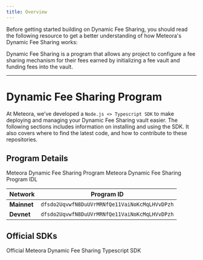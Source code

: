 ```yaml
---
title: Overview
---
```


Before getting started building on Dynamic Fee Sharing, you should read the following resource to get a better understanding of how Meteora's Dynamic Fee Sharing works:

<CardGroup cols={1}>
  <Card title="What's Dynamic Fee Sharing?" icon="question" iconType="solid" href="/overview/other-products/dynamic-fee-sharing/what-is-dynamic-fee-sharing">
    Dynamic Fee Sharing is a program that allows any project to configure a fee sharing mechanism for their fees earned by initializing a fee vault and funding fees into the vault.
  </Card>
</CardGroup>

---

# Dynamic Fee Sharing Program

At Meteora, we’ve developed a `Node.js <> Typescript SDK` to make deploying and managing your Dynamic Fee Sharing vault easier. The following sections includes information on installing and using the SDK. It also covers where to find the latest code, and how to contribute to these repositories.

## Program Details

<CardGroup cols={2}>
  <Card title="Dynamic Fee Sharing Program" icon="rust" iconType="solid" href="https://github.com/MeteoraAg/dynamic-fee-sharing">
    Meteora Dynamic Fee Sharing Program
  </Card>
  <Card title="Dynamic Fee Sharing IDL" icon="code" iconType="solid" href="https://github.com/MeteoraAg/dynamic-fee-sharing-sdk/blob/main/src/idl/idl.json">
    Meteora Dynamic Fee Sharing Program IDL
  </Card>
</CardGroup>

<div className="overflow-x-auto">
  <table className="w-full border-collapse">
    <thead>
      <tr className="border-b border-gray-300 dark:border-gray-600">
        <th className="text-left py-3 px-4 font-semibold text-gray-900 dark:text-gray-100">Network</th>
        <th className="text-left py-3 px-4 font-semibold text-gray-900 dark:text-gray-100">Program ID</th>
      </tr>
    </thead>
    <tbody>
      <tr className="border-b border-gray-200 dark:border-gray-700 hover:bg-gray-50 dark:hover:bg-gray-800">
        <td className="py-3 px-4"><strong className="text-gray-900 dark:text-gray-100">Mainnet</strong></td>
        <td className="py-3 px-4"><code className="bg-gray-100 dark:bg-gray-800 px-2 py-1 rounded text-sm font-mono">dfsdo2UqvwfN8DuUVrMRNfQe11VaiNoKcMqLHVvDPzh</code></td>
      </tr>
      <tr className="border-b border-gray-200 dark:border-gray-700 hover:bg-gray-50 dark:hover:bg-gray-800">
        <td className="py-3 px-4"><strong className="text-gray-900 dark:text-gray-100">Devnet</strong></td>
        <td className="py-3 px-4"><code className="bg-gray-100 dark:bg-gray-800 px-2 py-1 rounded text-sm font-mono">dfsdo2UqvwfN8DuUVrMRNfQe11VaiNoKcMqLHVvDPzh</code></td>
      </tr>
    </tbody>
  </table>
</div>

## Official SDKs

<CardGroup cols={2}>
  <Card title="Typescript SDK" icon="node-js" iconType="solid" href="/developer-guide/guides/dynamic-fee-sharing/typescript-sdk/getting-started">
    Official Meteora Dynamic Fee Sharing Typescript SDK
  </Card>
</CardGroup>